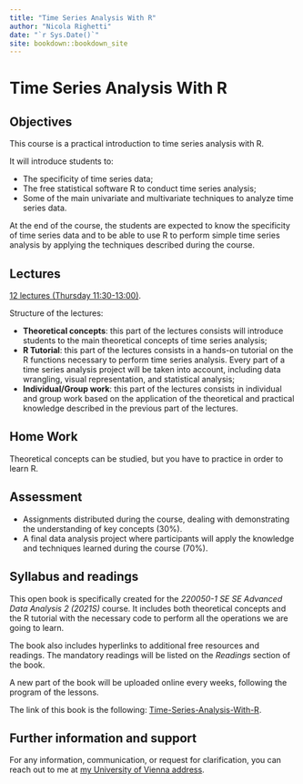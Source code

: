 ```yaml
--- 
title: "Time Series Analysis With R"
author: "Nicola Righetti"
date: "`r Sys.Date()`"
site: bookdown::bookdown_site
---
```


# Time Series Analysis With R

## Objectives

This course is a practical introduction to time series analysis with R. 

It will introduce students to:

*   The specificity of time series data;
*   The free statistical software R to conduct time series analysis;
*   Some of the main univariate and multivariate techniques to analyze time series data.

At the end of the course, the students are expected to know the specificity of time series data and to be able to use R to perform simple time series analysis by applying the techniques described during the course.

## Lectures

[12 lectures (Thursday 11:30-13:00)](https://ufind.univie.ac.at/de/course.html?lv=220050&semester=2021S).

Structure of the lectures:

*   **Theoretical concepts**: this part of the lectures consists will introduce students to the main theoretical concepts of time series analysis;
*   **R Tutorial**: this part of the lectures consists in a hands-on tutorial on the R functions necessary to perform time series analysis. Every part of a time series analysis project will be taken into account, including data wrangling, visual representation, and statistical analysis;
*   **Individual/Group work**: this part of the lectures consists in individual and group work based on the application of the theoretical and practical knowledge described in the previous part of the lectures.

## Home Work

Theoretical concepts can be studied, but you have to practice in order to learn R.

## Assessment 

*   Assignments distributed during the course, dealing with demonstrating the understanding of key concepts (30%).
*   A final data analysis project where participants will apply the knowledge and techniques learned during the course (70%).

## Syllabus and readings

This open book is specifically created for the *220050-1 SE SE Advanced Data Analysis 2 (2021S)* course. It includes both theoretical concepts and the R tutorial with the necessary code to perform all the operations we are going to learn. 

The book also includes hyperlinks to additional free resources and readings. 
The mandatory readings will be listed on the *Readings* section of the book.

A new part of the book will be uploaded online every weeks, following the program of the lessons. 

The link of this book is the following: [Time-Series-Analysis-With-R](https://nicolarighetti.github.io/Time-Series-Analysis-With-R/).

## Further information and support
For any information, communication, or request for clarification, you can reach out to me at [my University of Vienna address](https://ufind.univie.ac.at/de/person.html?id=113451).


